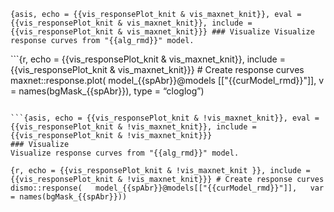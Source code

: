 ```{asis, echo = {{vis_responsePlot_knit & vis_maxnet_knit}}, eval = {{vis_responsePlot_knit & vis_maxnet_knit}}, include = {{vis_responsePlot_knit & vis_maxnet_knit}}}
### Visualize
Visualize response curves from "{{alg_rmd}}" model.
```

```{r, echo = {{vis_responsePlot_knit & vis_maxnet_knit}}, include = {{vis_responsePlot_knit & vis_maxnet_knit}}}
# Create response curves
maxnet::response.plot(
  model_{{spAbr}}@models[["{{curModel_rmd}}"]],
  v = names(bgMask_{{spAbr}}),
  type = "cloglog")

```

```{asis, echo = {{vis_responsePlot_knit & !vis_maxnet_knit}}, eval = {{vis_responsePlot_knit & !vis_maxnet_knit}}, include = {{vis_responsePlot_knit & !vis_maxnet_knit}}}
### Visualize
Visualize response curves from "{{alg_rmd}}" model.
```

```{r, echo = {{vis_responsePlot_knit & !vis_maxnet_knit }}, include = {{vis_responsePlot_knit & !vis_maxnet_knit}}}
# Create response curves
dismo::response(
  model_{{spAbr}}@models[["{{curModel_rmd}}"]],
  var = names(bgMask_{{spAbr}}))
```
